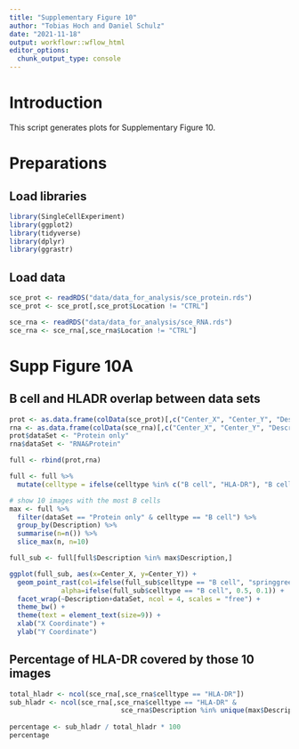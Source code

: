 ```yaml
---
title: "Supplementary Figure 10"
author: "Tobias Hoch and Daniel Schulz"
date: "2021-11-18"
output: workflowr::wflow_html
editor_options:
  chunk_output_type: console
---
```

# Introduction
This script generates plots for Supplementary Figure 10. 

# Preparations 

## Load libraries

```r
library(SingleCellExperiment)
library(ggplot2)
library(tidyverse)
library(dplyr)
library(ggrastr)
```

## Load data

```r
sce_prot <- readRDS("data/data_for_analysis/sce_protein.rds")
sce_prot <- sce_prot[,sce_prot$Location != "CTRL"]

sce_rna <- readRDS("data/data_for_analysis/sce_RNA.rds")
sce_rna <- sce_rna[,sce_rna$Location != "CTRL"]
```

# Supp Figure 10A

## B cell and HLADR overlap between data sets

```r
prot <- as.data.frame(colData(sce_prot)[,c("Center_X", "Center_Y", "Description", "celltype")])
rna <- as.data.frame(colData(sce_rna)[,c("Center_X", "Center_Y", "Description", "celltype")])
prot$dataSet <- "Protein only"
rna$dataSet <- "RNA&Protein"

full <- rbind(prot,rna)

full <- full %>%
  mutate(celltype = ifelse(celltype %in% c("B cell", "HLA-DR"), "B cell", "Other"))

# show 10 images with the most B cells
max <- full %>%
  filter(dataSet == "Protein only" & celltype == "B cell") %>%
  group_by(Description) %>%
  summarise(n=n()) %>%
  slice_max(n, n=10)

full_sub <- full[full$Description %in% max$Description,]

ggplot(full_sub, aes(x=Center_X, y=Center_Y)) + 
  geom_point_rast(col=ifelse(full_sub$celltype == "B cell", "springgreen3", "grey"), size=.3, 
             alpha=ifelse(full_sub$celltype == "B cell", 0.5, 0.1)) + 
  facet_wrap(~Description+dataSet, ncol = 4, scales = "free") +
  theme_bw() +
  theme(text = element_text(size=9)) +
  xlab("X Coordinate") +
  ylab("Y Coordinate")
```

## Percentage of HLA-DR covered by those 10 images

```r
total_hladr <- ncol(sce_rna[,sce_rna$celltype == "HLA-DR"])
sub_hladr <- ncol(sce_rna[,sce_rna$celltype == "HLA-DR" & 
                            sce_rna$Description %in% unique(max$Description)])
  
percentage <- sub_hladr / total_hladr * 100
percentage
```
